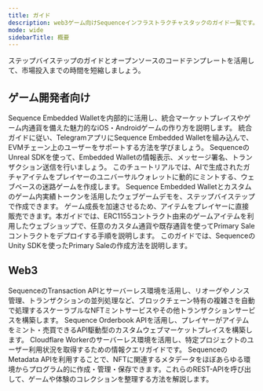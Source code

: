 ```yaml
---
title: ガイド
description: web3ゲーム向けSequenceインフラストラクチャスタックのガイド一覧です。
mode: wide
sidebarTitle: 概要
---
```


ステップバイステップのガイドとオープンソースのコードテンプレートを活用して、市場投入までの時間を短縮しましょう。

## ゲーム開発者向け

<CardGroup cols={2}>
  <Card title="UnityとSequenceでモバイルゲームを構築する" img="/images/unity/jellyforest.webp" href="/guides/jelly-forest-unity-guide">
    Sequence Embedded Walletを内部的に活用し、統合マーケットプレイスやゲーム内通貨を備えた魅力的なiOS・Androidゲームの作り方を説明します。
  </Card>

  <Card title="Sequence WalletをTelegramミニアプリに統合する" img="/images/guides/telegram/telegram-miniapp.webp" href="/guides/telegram-integration">
    統合ガイドに従い、TelegramアプリにSequence Embedded Walletを組み込んで、EVMチェーン上のユーザーをサポートする方法を学びましょう。
  </Card>

  <Card title="Unreal Engineでゲームを構築する方法" img="/images/guides/overview/unreal-ew-guide.png" href="/guides/unreal-ew-guide">
    SequenceのUnreal SDKを使って、Embedded Walletの情報表示、メッセージ署名、トランザクション送信を行いましょう。
  </Card>

  <Card title="AI生成報酬付きダンジョンクローラーゲームを作成する" img="/images/guides/treasure-chest/dungeonMinter.png" href="/guides/treasure-chest-guide">
    このチュートリアルでは、AIで生成されたガチャアイテムをプレイヤーのユニバーサルウォレットに動的にミントする、ウェブベースの迷路ゲームを作成します。
  </Card>

  <Card title="TypescriptでWebGLゲームを構築する" img="/images/aviator.png" href="/guides/webgl-guide">
    Sequence Embedded Walletとカスタムのゲーム内実績トークンを活用したウェブゲームデモを、ステップバイステップで作成できます。
  </Card>

  <Card title="ウェブショップでゲームアイテムを販売する" img="/images/guides/overview/primary-sales.png" href="/guides/primary-sales">
    ゲーム成長を加速させるため、アイテムをプレイヤーに直接販売できます。本ガイドでは、ERC1155コントラクト由来のゲームアイテムを利用したウェブショップで、任意のカスタム通貨や既存通貨を使ってPrimary Saleコントラクトをデプロイする手順を説明します。
  </Card>

  <Card title="UnityでオンチェーンアイテムのPrimary Saleを行う方法" img="/images/guides/overview/unity-primary-sales.png" href="/guides/unity-primary-sales">
    このガイドでは、SequenceのUnity SDKを使ったPrimary Saleの作成方法を説明します。
  </Card>
</CardGroup>

## Web3

<CardGroup cols={2}>
  <Card title="スケーラブルなNFTミンティングサービスを構築する" img="/images/guides/overview/sword.png" href="/guides/mint-collectibles-serverless">
    SequenceのTransaction APIとサーバーレス環境を活用し、リオーグやノンス管理、トランザクションの並列処理など、ブロックチェーン特有の複雑さを自動で処理するスケーラブルなNFTミントサービスやその他トランザクションサービスを構築します。
  </Card>

  <Card title="Sequenceでカスタムマーケットプレイスを作成する" img="/images/guides/overview/marketplace.png" href="/guides/custom-marketplace">
    Sequence Orderbook APIを活用し、プレイヤーがアイテムをミント・売買できるAPI駆動型のカスタムウェブマーケットプレイスを構築します。
  </Card>

  <Card title="DuneのSequence Analytics API" img="/images/guides/analytics/dune-analytics.jpg" href="/guides/analytics-guide">
    Cloudflare Workerのサーバーレス環境を活用し、特定プロジェクトのユーザー利用状況を取得するための情報クエリガイドです。
  </Card>

  <Card title="コレクティブルのメタデータの作成、保存、管理" img="/images/guides/overview/storage.png" href="/guides/metadata-guide">
    SequenceのMetadata APIを利用することで、NFTに関連するメタデータをほぼあらゆる環境からプログラム的に作成・管理・保存できます。これらのREST-APIを呼び出して、ゲームや体験のコレクションを整理する方法を解説します。
  </Card>
</CardGroup>